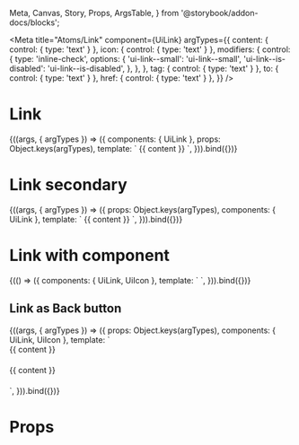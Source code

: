   Meta, Canvas, Story, Props, ArgsTable,
} from '@storybook/addon-docs/blocks';

<Meta
  title="Atoms/Link"
  component={UiLink}
  argTypes={{
    content: { control: { type: 'text' } },
    icon: { control: { type: 'text' } },
    modifiers: {
      control: {
        type: 'inline-check',
        options: {
          'ui-link--small': 'ui-link--small',
          'ui-link--is-disabled': 'ui-link--is-disabled',
        },
      },
    },
    tag: { control: { type: 'text' } },
    to: { control: { type: 'text' } },
    href: { control: { type: 'text' } },
  }}
/>

# Link

<Canvas>
  <Story
    name="Common"
    args={{
      content: 'Next',
      tag: 'span',
      to: '',
      href: 'https://infermedica.com/',
    }}
  >
    {((args, { argTypes }) => ({
      components: { UiLink },
      props: Object.keys(argTypes),
      template: `<UiLink
        :tag="tag"
        :to="to"
        :class="modifiers"
        :href="href"
      >
        {{ content }}
      </UiLink>`,
    })).bind({})}
  </Story>
</Canvas>

# Link secondary

<Canvas>
  <Story
    name="Common secondary"
    args={{
      content: 'Next',
      tag: 'span',
      to: '',
      href: 'https://infermedica.com/',
    }}
  >
    {((args, { argTypes }) => ({
      props: Object.keys(argTypes),
      components: { UiLink },
      template: `<UiLink
        class="ui-link--secondary"
        :class="modifiers"
        :href="href"
      >
        {{ content }}
      </UiLink>`,
    })).bind({})}
  </Story>
</Canvas>

# Link with component

<Canvas>
  <Story
    name="Link with component"
  >
    {(() => ({
      components: { UiLink, UiIcon },
      template: `<UiLink
        href="https://infermedica.com/"
        target="_blank"
      >
        <UiIcon icon="search" />
      </UiLink>`,
    })).bind({})}
  </Story>
</Canvas>

## Link as Back button

<Canvas>
  <Story
    name="Link as button"
    args={{
      content: 'Back',
      tag: 'span',
      to: '',
      disabled: true,
      href: 'https://infermedica.com/',
      icon: 'chevronLeft',
    }}
  >
    {((args, { argTypes }) => ({
      props: Object.keys(argTypes),
      components: { UiLink, UiIcon },
      template: `
          <div style="margin-bottom: 20px;">
            <UiLink
              class="ui-link--text ui-link--has-icon"
              :class="modifiers"
              :tag="tag"
              :to="to"
              :href="href"
            >
              <UiIcon
                class="ui-link__icon"
                :icon="icon"
              />
                {{ content }}
            </UiLink>
          </div>
          <div style="margin-bottom: 20px;">
            <UiLink
              class="ui-link--text ui-link--secondary ui-link--has-icon"
              :class="modifiers"
              :tag="tag"
              :to="to"
              :href="href"
            >
              <UiIcon
                class="ui-link__icon"
                :icon="icon"
              />
                {{ content }}
            </UiLink>
          </div>
      `,
    })).bind({})}
  </Story>
</Canvas>

# Props

<Props of={UiLink} />
